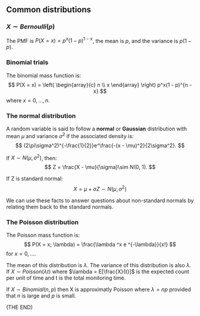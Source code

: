 ## Common distributions

### $X \sim Bernoulli(p)$

The PMF is $P(X = x) = p^x(1 - p)^{1 - x}$, the mean is $p$, and the variance is $p(1 - p)$.

### Binomial trials

The binomial mass function is:
$$
P(X = x) = 
\left(
\begin{array}{c}
 n \\ x
\end{array}
\right)
p^x(1 - p)^{n - x}
$$
where $x = 0, \ldots, n$.

### The normal distribution

A random variable is said to follow a **normal** or **Gaussian** distribution with mean $\mu$ and variance $\sigma^2$ if the associated density is:
$$
(2\pi\sigma^2)^{-\frac{1}{2}}e^\frac{-(x - \mu)^2}{2\sigma^2}.
$$

If $X\sim N(\mu, \sigma^2)$, then:
$$
Z = \frac{X - \mu}{\sigma}\sim N(0, 1).
$$

If Z is standard normal:
$$
X = \mu + \sigma Z \sim N(\mu, \sigma^2)
$$

We can use these facts to answer questions about non-standard normals by relating them back to the standard normals.

### The Poisson distribution

The Poisson mass function is:
$$
P(X = x; \lambda) = \frac{\lambda ^x e ^{-\lambda}}{x!}
$$
for $x = 0, \ldots$.

The mean of this distribution is $\lambda$. The variance of this distribution is also $\lambda$. If $X \sim Poisson(\lambda t)$ where $\lambda = E[\frac{X}{t}]$ is the expected count per unit of time and t is the total monitoring time.

If $X \sim Binomial(n, p)$ then X is approximatly Poisson where $\lambda = np$ provided that $n$ is large and $p$ is small.

(THE END)
